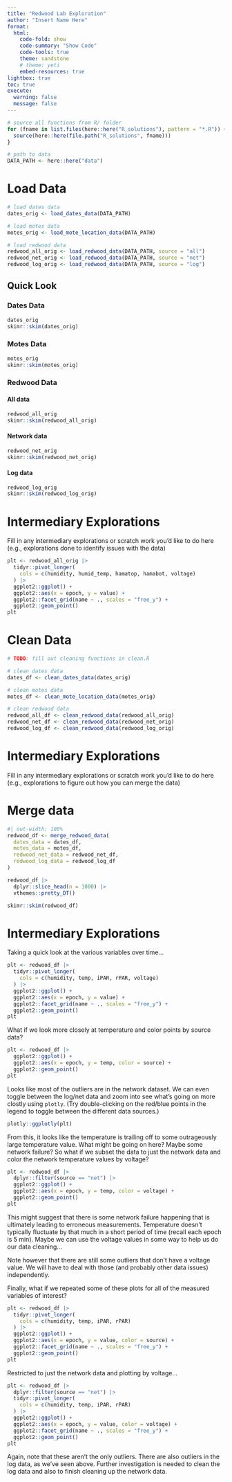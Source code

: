 ```yaml
---
title: "Redwood Lab Exploration"
author: "Insert Name Here"
format: 
  html:
    code-fold: show
    code-summary: "Show Code"
    code-tools: true
    theme: sandstone
    # theme: yeti
    embed-resources: true
lightbox: true
toc: true
execute: 
  warning: false
  message: false
---
```


```r
# source all functions from R/ folder
for (fname in list.files(here::here("R_solutions"), pattern = "*.R")) {
  source(here::here(file.path("R_solutions", fname)))
}

# path to data
DATA_PATH <- here::here("data")
```

# Load Data

```r
# load dates data
dates_orig <- load_dates_data(DATA_PATH)

# load motes data
motes_orig <- load_mote_location_data(DATA_PATH)

# load redwood data
redwood_all_orig <- load_redwood_data(DATA_PATH, source = "all")
redwood_net_orig <- load_redwood_data(DATA_PATH, source = "net")
redwood_log_orig <- load_redwood_data(DATA_PATH, source = "log")
```

## Quick Look

::: {.panel-tabset}

### Dates Data

```r
dates_orig
skimr::skim(dates_orig)
```

### Motes Data

```r
motes_orig
skimr::skim(motes_orig)
```

### Redwood Data

::: {.panel-tabset .nav-pills}

#### All data

```r
redwood_all_orig
skimr::skim(redwood_all_orig)
```

#### Network data

```r
redwood_net_orig
skimr::skim(redwood_net_orig)
```

#### Log data

```r
redwood_log_orig
skimr::skim(redwood_log_orig)
```

:::

:::

# Intermediary Explorations

Fill in any intermediary explorations or scratch work you'd like to do here (e.g., explorations done to identify issues with the data)

```r
plt <- redwood_all_orig |> 
  tidyr::pivot_longer(
    cols = c(humidity, humid_temp, hamatop, hamabot, voltage)
  ) |> 
  ggplot2::ggplot() +
  ggplot2::aes(x = epoch, y = value) +
  ggplot2::facet_grid(name ~ ., scales = "free_y") +
  ggplot2::geom_point()
plt
```

# Clean Data

```r
# TODO: fill out cleaning functions in clean.R

# clean dates data
dates_df <- clean_dates_data(dates_orig)

# clean motes data
motes_df <- clean_mote_location_data(motes_orig)

# clean redwood data
redwood_all_df <- clean_redwood_data(redwood_all_orig)
redwood_net_df <- clean_redwood_data(redwood_net_orig)
redwood_log_df <- clean_redwood_data(redwood_log_orig)
```

# Intermediary Explorations

Fill in any intermediary explorations or scratch work you'd like to do here (e.g., explorations to figure out how you can merge the data)

# Merge data

```r
#| out-width: 100%
redwood_df <- merge_redwood_data(
  dates_data = dates_df,
  motes_data = motes_df,
  redwood_net_data = redwood_net_df,
  redwood_log_data = redwood_log_df
)

redwood_df |> 
  dplyr::slice_head(n = 1000) |> 
  vthemes::pretty_DT()
```

```r
skimr::skim(redwood_df)
```

# Intermediary Explorations

Taking a quick look at the various variables over time... 

```r
plt <- redwood_df |> 
  tidyr::pivot_longer(
    cols = c(humidity, temp, iPAR, rPAR, voltage)
  ) |> 
  ggplot2::ggplot() +
  ggplot2::aes(x = epoch, y = value) +
  ggplot2::facet_grid(name ~ ., scales = "free_y") +
  ggplot2::geom_point()
plt
```

What if we look more closely at temperature and color points by source data?

```r
plt <- redwood_df |>
  ggplot2::ggplot() +
  ggplot2::aes(x = epoch, y = temp, color = source) +
  ggplot2::geom_point()
plt
```

Looks like most of the outliers are in the network dataset. We can even toggle between the log/net data and zoom into see what's going on more clostly using `plotly`. (Try double-clicking on the red/blue points in the legend to toggle between the different data sources.)

```r
plotly::ggplotly(plt)
```

From this, it looks like the temperature is trailing off to some outrageously large temperature value. What might be going on here? Maybe some network failure? So what if we subset the data to just the network data and color the network temperature values by voltage?

```r
plt <- redwood_df |>
  dplyr::filter(source == "net") |> 
  ggplot2::ggplot() +
  ggplot2::aes(x = epoch, y = temp, color = voltage) +
  ggplot2::geom_point()
plt
```

This might suggest that there is some network failure happening that is ultimately leading to erroneous measurements. Temperature doesn't typically fluctuate by that much in a short period of time (recall each epoch is 5 min). Maybe we can use the voltage values in some way to help us do our data cleaning...

Note however that there are still some outliers that don't have a voltage value. We will have to deal with those (and probably other data issues) independently.

Finally, what if we repeated some of these plots for all of the measured variables of interest?

```r
plt <- redwood_df |> 
  tidyr::pivot_longer(
    cols = c(humidity, temp, iPAR, rPAR)
  ) |> 
  ggplot2::ggplot() +
  ggplot2::aes(x = epoch, y = value, color = source) +
  ggplot2::facet_grid(name ~ ., scales = "free_y") +
  ggplot2::geom_point()
plt
```

Restricted to just the network data and plotting by voltage...

```r
plt <- redwood_df |> 
  dplyr::filter(source == "net") |>
  tidyr::pivot_longer(
    cols = c(humidity, temp, iPAR, rPAR)
  ) |> 
  ggplot2::ggplot() +
  ggplot2::aes(x = epoch, y = value, color = voltage) +
  ggplot2::facet_grid(name ~ ., scales = "free_y") +
  ggplot2::geom_point()
plt
```

Again, note that these aren't the only outliers. There are also outliers in the log data, as we've seen above. Further investigation is needed to clean the log data and also to finish cleaning up the network data.

